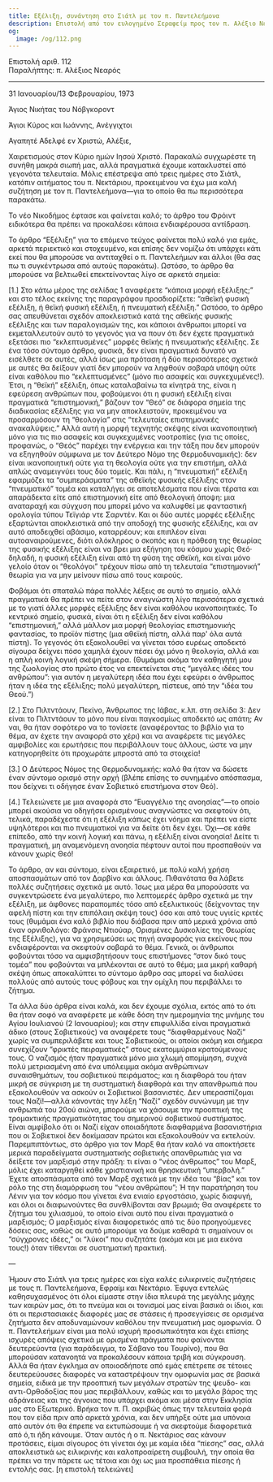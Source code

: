 ```yaml
---
title: Εξέλιξη, συνάντηση στο Σιάτλ με τον π. Παντελεήμονα
description: Επιστολή από τον ευλογημένο Σεραφείμ προς τον π. Αλέξιο Νεαρό.
og:
  image: /og/112.png
---
```


<div style={{textAlign:'right', fontFamily:'monospace'}}>Επιστολή αριθ. 112</div>
<div style={{textAlign:'left', fontFamily:'monospace'}}>Παραλήπτης: π. Αλέξιος Νεαρός</div>

---

31 Ιανουαρίου/13 Φεβρουαρίου, 1973

Άγιος Νικήτας του Νόβγκοροντ

Άγιοι Κύρος και Ιωάννης, Ανέγγιχτοι

Αγαπητέ Αδελφέ εν Χριστώ, Αλέξιε,

Χαιρετισμούς στον Κύριο ημών Ιησού Χριστό. Παρακαλώ συγχωρέστε τη συνήθη μακρά σιωπή μας, αλλά πραγματικά έχουμε κατακλυστεί από γεγονότα τελευταία. Μόλις επέστρεψα από τρεις ημέρες στο Σιάτλ, κατόπιν αιτήματος του π. Νεκτάριου, προκειμένου να έχω μια καλή συζήτηση με τον π. Παντελεήμονα—για το οποίο θα πω περισσότερα παρακάτω.

Το νέο Νικοδήμος έφτασε και φαίνεται καλό; το άρθρο του Φρόιντ ειδικότερα θα πρέπει να προκαλέσει κάποια ενδιαφέρουσα αντίδραση.

Το άρθρο “Εξέλιξη” για το επόμενο τεύχος φαίνεται πολύ καλό για εμάς, αρκετά περιεκτικό και στοχευμένο, και επίσης δεν νομίζω ότι υπάρχει κάτι εκεί που θα μπορούσε να αντιταχθεί ο π. Παντελεήμων και άλλοι (θα σας πω τι συγκέντρωσα από αυτούς παρακάτω). Ωστόσο, το άρθρο θα μπορούσε να βελτιωθεί επεκτείνοντας λίγο σε αρκετά σημεία:

[1.] Στο κάτω μέρος της σελίδας 1 αναφέρετε “κάποια μορφή εξέλιξης;” και στο τέλος εκείνης της παραγράφου προσδιορίζετε: “αθεϊκή φυσική εξέλιξη, ή θεϊκή φυσική εξέλιξη, ή πνευματική εξέλιξη.” Ωστόσο, το άρθρο σας απευθύνεται σχεδόν αποκλειστικά κατά της αθεϊκής φυσικής εξέλιξης και των παραλογισμών της, και κάποιοι άνθρωποι μπορεί να εκμεταλλευτούν αυτό το γεγονός για να πουν ότι δεν έχετε πραγματικά εξετάσει πιο “εκλεπτυσμένες” μορφές θεϊκής ή πνευματικής εξέλιξης. Σε ένα τόσο σύντομο άρθρο, φυσικά, δεν είναι πραγματικά δυνατό να εισέλθετε σε αυτές, αλλά ίσως μια πρόταση ή δύο περισσότερες σχετικά με αυτές θα δείξουν γιατί δεν μπορούν να ληφθούν σοβαρά υπόψη ούτε είναι καθόλου πιο “εκλεπτυσμένες” (μόνο πιο ασαφείς και συγκεχυμένες!). Έτσι, η “θεϊκή” εξέλιξη, όπως καταλαβαίνω τα κίνητρά της, είναι η εφεύρεση ανθρώπων που, φοβούμενοι ότι η φυσική εξέλιξη είναι πραγματικά “επιστημονική,” βάζουν τον “Θεό” σε διάφορα σημεία της διαδικασίας εξέλιξης για να μην αποκλειστούν, προκειμένου να προσαρμόσουν τη “θεολογία” στις “τελευταίες επιστημονικές ανακαλύψεις.” Αλλά αυτή η μορφή τεχνητής σκέψης είναι ικανοποιητική μόνο για τις πιο ασαφείς και συγκεχυμένες νοοτροπίες (για τις οποίες, προφανώς, ο “Θεός” παρέχει την ενέργεια και την τάξη που δεν μπορούν να εξηγηθούν σύμφωνα με τον Δεύτερο Νόμο της Θερμοδυναμικής): δεν είναι ικανοποιητική ούτε για τη θεολογία ούτε για την επιστήμη, αλλά απλώς αναμειγνύει τους δύο τομείς. Και πάλι, η “πνευματική” εξέλιξη εφαρμόζει τα “συμπεράσματα” της αθεϊκής φυσικής εξέλιξης στον “πνευματικό” τομέα και καταλήγει σε αποτελέσματα που είναι τέρατα και απαράδεκτα είτε από επιστημονική είτε από θεολογική άποψη: μια αναταραχή και σύγχυση που μπορεί μόνο να καλυφθεί με φανταστική ορολογία τύπου Τεϊγιάρ ντε Σαρντέν. Και οι δύο αυτές μορφές εξέλιξης εξαρτώνται αποκλειστικά από την αποδοχή της φυσικής εξέλιξης, και αν αυτό αποδειχθεί αβάσιμο, καταρρέουν; και επιπλέον είναι αυτοαναιρούμενες, διότι ολόκληρος ο σκοπός και η πρόθεση της θεωρίας της φυσικής εξέλιξης είναι να βρει μια εξήγηση του κόσμου χωρίς Θεό· δηλαδή, η φυσική εξέλιξη είναι από τη φύση της αθεϊκή, και είναι μόνο γελοίο όταν οι “θεολόγοι” τρέχουν πίσω από τη τελευταία “επιστημονική” θεωρία για να μην μείνουν πίσω από τους καιρούς.

Φοβάμαι ότι σπαταλώ πάρα πολλές λέξεις σε αυτό το σημείο, αλλά πραγματικά θα πρέπει να πείτε στον αναγνώστη λίγο περισσότερα σχετικά με το γιατί άλλες μορφές εξέλιξης δεν είναι καθόλου ικανοποιητικές. Το κεντρικό σημείο, φυσικά, είναι ότι η εξέλιξη δεν είναι καθόλου “επιστημονική,” αλλά μάλλον μια μορφή θεολογίας επιστημονικής φαντασίας, το προϊόν πίστης (μια αθεϊκή πίστη, αλλά παρ' όλα αυτά πίστη). Το γεγονός ότι εξακολουθεί να γίνεται τόσο ευρέως αποδεκτό σίγουρα δείχνει πόσο χαμηλά έχουν πέσει όχι μόνο η θεολογία, αλλά και η απλή κοινή λογική σκέψη σήμερα. (Θυμάμαι ακόμα τον καθηγητή μου της ζωολογίας στο πρώτο έτος να επεκτείνεται στις “μεγάλες ιδέες του ανθρώπου”: για αυτόν η μεγαλύτερη ιδέα που έχει εφεύρει ο άνθρωπος ήταν η ιδέα της εξέλιξης; πολύ μεγαλύτερη, πίστευε, από την “ιδέα του Θεού.”)

[2.] Στο Πιλτντάουν, Πεκίνο, Άνθρωπος της Ιάβας, κ.λπ. στη σελίδα 3: Δεν είναι το Πιλτντάουν το μόνο που είναι παγκοσμίως αποδεκτό ως απάτη; Αν ναι, θα ήταν σοφότερο να το τονίσετε (αναφέροντας το βιβλίο για το θέμα, αν έχετε την αναφορά στο χέρι) και να αναφέρετε τις μεγάλες αμφιβολίες και ερωτήσεις που περιβάλλουν τους άλλους, ώστε να μην κατηγορηθείτε ότι προχωράτε μπροστά από τα στοιχεία!

[3.] Ο Δεύτερος Νόμος της Θερμοδυναμικής: καλό θα ήταν να δώσετε έναν σύντομο ορισμό στην αρχή (βλέπε επίσης το συνημμένο απόσπασμα, που δείχνει τι οδήγησε έναν Σοβιετικό επιστήμονα στον Θεό).

[4.] Τελειώνετε με μια αναφορά στο “Ευαγγέλιο της ανοησίας”—το οποίο μπορεί ακούσια να οδηγήσει ορισμένους αναγνώστες να σκεφτούν ότι, τελικά, παραδέχεστε ότι η εξέλιξη κάπως έχει νόημα και πρέπει να είστε υψηλότεροι και πιο πνευματικοί για να δείτε ότι δεν έχει. Όχι—σε κάθε επίπεδο, από την κοινή λογική και πάνω, η εξέλιξη είναι ανοησία! Δείτε τι πραγματική, μη αναμενόμενη ανοησία πέφτουν αυτοί που προσπαθούν να κάνουν χωρίς Θεό!

Το άρθρο, αν και σύντομο, είναι εξαιρετικό, με πολύ καλή χρήση αποσπασμάτων από τον Δαρβίνο και άλλους. Πιθανότατα θα λάβετε πολλές συζητήσεις σχετικά με αυτό. Ίσως μια μέρα θα μπορούσατε να συγκεντρώσετε ένα μεγαλύτερο, πιο λεπτομερές άρθρο σχετικά με την εξέλιξη, με άφθονες παραπομπές τόσο από εξελικτικούς (δείχνοντας την αφελή πίστη και την επιπόλαιη σκέψη τους) όσο και από τους υγιείς κριτές τους (θυμάμαι ένα καλό βιβλίο που διάβασα πριν από μερικά χρόνια από έναν ορνιθολόγο: Φράνσις Ντιούαρ, Ορισμένες Δυσκολίες της Θεωρίας της Εξέλιξης), για να χρησιμεύσει ως πηγή αναφοράς για εκείνους που ενδιαφέρονται να σκεφτούν σοβαρά το θέμα. Γενικά, οι άνθρωποι φοβούνται τόσο να αμφισβητήσουν τους επιστήμονες “στον δικό τους τομέα” που φοβούνται να μπλέκονται σε αυτό το θέμα; μια μικρή καθαρή σκέψη όπως αποκαλύπτει το σύντομο άρθρο σας μπορεί να διαλύσει πολλούς από αυτούς τους φόβους και την ομίχλη που περιβάλλει το ζήτημα.

Τα άλλα δύο άρθρα είναι καλά, και δεν έχουμε σχόλια, εκτός από το ότι θα ήταν σοφό να αναφέρετε με κάθε δόση την ημερομηνία της μνήμης του Αγίου Ιουλιανού (2 Ιανουαρίου); και στην επιφυλλίδα είναι πραγματικά άδικο (στους Σοβιετικούς) να αναφέρετε τους “διαφθαρμένους Ναζί” χωρίς να συμπεριλάβετε και τους Σοβιετικούς, οι οποίοι ακόμη και σήμερα συνεχίζουν “φρικτές πειραματικές” στους εκατομμύρια κρατούμενους τους. Ο ναζισμός ήταν πραγματικά μόνο μια χλωμή απομίμηση, συχνά πολύ μετριασμένη από ένα υπόλειμμα ακόμα ανθρώπινων συναισθημάτων, του σοβιετικού πειράματος; και η διαφθορά του ήταν μικρή σε σύγκριση με τη συστηματική διαφθορά και την απανθρωπιά που εξακολουθούν να ασκούν οι Σοβιετικοί βασανιστές. Δεν υπερασπίζομαι τους Ναζί!—αλλά κάνοντάς την λέξη “Ναζί” σχεδόν συνώνυμη με την ανθρωπιά του 20ού αιώνα, μπορούμε να χάσουμε την προοπτική της τρομακτικής πραγματικότητας του σημερινού σοβιετικού συστήματος. Είναι αμφίβολο ότι οι Ναζί είχαν οποιαδήποτε διαφθαρμένα βασανιστήρια που οι Σοβιετικοί δεν δοκίμασαν πρώτοι και εξακολουθούν να εκτελούν. Παρεμπιπτόντως, στο άρθρο για τον Μαρξ θα ήταν καλό να αποκτήσετε μερικά παραδείγματα συστηματικής σοβιετικής απανθρωπιάς για να δείξετε τον μαρξισμό στην πράξη: τι είναι ο “νέος άνθρωπος” του Μαρξ, μόλις έχει καταργηθεί κάθε χριστιανική και θρησκευτική “υπερβολή.” Έχετε αποσπάσματα από τον Μαρξ σχετικά με την ιδέα του “βίας” και τον ρόλο της στη διαμόρφωση του “νέου ανθρώπου”; Ή την παρατήρηση του Λένιν για τον κόσμο που γίνεται ένα ενιαίο εργοστάσιο, χωρίς διαφυγή, και όλοι οι διαφωνούντες θα συνθλίβονται σαν βρωμιά; Θα αναφέρετε το ζήτημα του χιλιασμού, το οποίο είναι αυτό που είναι πραγματικά ο μαρξισμός; Ο μαρξισμός είναι διαφορετικός από τις δύο προηγούμενες δόσεις σας, καθώς σε αυτό μπορούμε να δούμε καθαρά τι σημαίνουν οι “σύγχρονες ιδέες,” οι “λύκοι” που συζητάτε (ακόμα και με μια εικόνα τους!) όταν τίθενται σε συστηματική πρακτική.

—

Ήμουν στο Σιάτλ για τρεις ημέρες και είχα καλές ειλικρινείς συζητήσεις με τους π. Παντελεήμονα, Εφραίμ και Νεκτάριο. Έφυγα εντελώς καθησυχασμένος ότι όλοι είμαστε στην ίδια πλευρά της μεγάλης μάχης των καιρών μας, ότι το πνεύμα και οι τονισμοί μας είναι βασικά οι ίδιοι, και ότι οι περιστασιακές διαφορές μας σε στάσεις ή προσεγγίσεις σε ορισμένα ζητήματα δεν αποδυναμώνουν καθόλου την πνευματική μας ομοφωνία. Ο π. Παντελεήμων είναι μια πολύ ισχυρή προσωπικότητα και έχει επίσης ισχυρές απόψεις σχετικά με ορισμένα πράγματα που φαίνονται δευτερεύοντα (για παράδειγμα, το Σάβανο του Τουρίνο), που θα μπορούσαν κατανοητά να προκαλέσουν κάποια τριβή και σύγκρουση. Αλλά θα ήταν έγκλημα αν οποιοσδήποτε από εμάς επέτρεπε σε τέτοιες δευτερεύουσες διαφορές να καταστρέψουν την ομοφωνία μας σε βασικά σημεία, ειδικά με την προοπτική των μεγάλων στρατών της ψευδο- και αντι-Ορθοδοξίας που μας περιβάλλουν, καθώς και το μεγάλο βάρος της αδράνειας και της άγνοιας που υπάρχει ακόμα και μέσα στην Εκκλησία μας στο Εξωτερικό. Βρήκα τον π. Π. ακριβώς όπως την τελευταία φορά που τον είδα πριν από αρκετά χρόνια, και δεν υπήρξε ούτε μια υπόνοια από αυτόν ότι θα έπρεπε να εκτυπώσουμε ή να σκεφτούμε διαφορετικά από ό,τι ήδη κάνουμε. Όταν αυτός ή ο π. Νεκτάριος σας κάνουν προτάσεις, είμαι σίγουρος ότι γίνεται όχι με καμία ιδέα “πίεσης” σας, αλλά αποκλειστικά ως ειλικρινής και καλοπροαίρετη συμβουλή, την οποία θα πρέπει να την πάρετε ως τέτοια και όχι ως μια προσπάθεια πίεσης ή εντολής σας. [η επιστολή τελειώνει]
